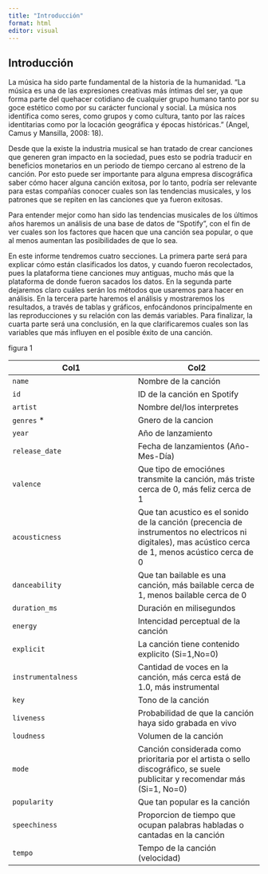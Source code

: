 ```yaml
---
title: "Introducción"
format: html
editor: visual
---
```


## Introducción

La música ha sido parte fundamental de la historia de la humanidad. "La música es una de las expresiones creativas más íntimas del ser, ya que forma parte del quehacer cotidiano de cualquier grupo humano tanto por su goce estético como por su carácter funcional y social. La música nos identifica como seres, como grupos y como cultura, tanto por las raíces identitarias como por la locación geográfica y épocas históricas." (Angel, Camus y Mansilla, 2008: 18).

Desde que la existe la industria musical se han tratado de crear canciones que generen gran impacto en la sociedad, pues esto se podría traducir en beneficios monetarios en un periodo de tiempo cercano al estreno de la canción. Por esto puede ser importante para alguna empresa discográfica saber cómo hacer alguna canción exitosa, por lo tanto, podría ser relevante para estas compañías conocer cuales son las tendencias musicales, y los patrones que se repiten en las canciones que ya fueron exitosas.

Para entender mejor como han sido las tendencias musicales de los últimos años haremos un análisis de una base de datos de "Spotify", con el fin de ver cuales son los factores que hacen que una canción sea popular, o que al menos aumentan las posibilidades de que lo sea.

En este informe tendremos cuatro secciones. La primera parte será para explicar cómo están clasificados los datos, y cuando fueron recolectados, pues la plataforma tiene canciones muy antiguas, mucho más que la plataforma de donde fueron sacados los datos. En la segunda parte dejaremos claro cuáles serán los métodos que usaremos para hacer en análisis. En la tercera parte haremos el análisis y mostraremos los resultados, a través de tablas y gráficos, enfocándonos principalmente en las reproducciones y su relación con las demás variables. Para finalizar, la cuarta parte será una conclusión, en la que clarificaremos cuales son las variables que más influyen en el posible éxito de una canción.

figura 1

| Col1               | Col2                                                                                                                                                   |
|------------------------------------|------------------------------------|
| `name`             | Nombre de la canción                                                                                                                                   |
| `id`               | ID de la canción en Spotify                                                                                                                            |
| `artist`           | Nombre del/los interpretes                                                                                                                             |
| `genres` \*        | Gnero de la cancion                                                                                                                                    |
| `year`             | Año de lanzamiento                                                                                                                                     |
| `release_date`     | Fecha de lanzamientos (Año-Mes-Día)                                                                                                                    |
| `valence`          | Que tipo de emociónes transmite la canción, más triste cerca de 0, más feliz cerca de 1                                                                |
| `acousticness`     | Que tan acustico es el sonido de la canción (precencia de instrumentos no electricos ni digitales), mas acústico cerca de 1, menos acústico cerca de 0 |
| `danceability`     | Que tan bailable es una canción, más bailable cerca de 1, menos bailable cerca de 0                                                                    |
| `duration_ms`      | Duración en milisegundos                                                                                                                               |
| `energy`           | Intencidad perceptual de la canción                                                                                                                    |
| `explicit`         | La canción tiene contenido explicito (Si=1,No=0)                                                                                                       |
| `instrumentalness` | Cantidad de voces en la canción, más cerca está de 1.0, más instrumental                                                                               |
| `key`              | Tono de la canción                                                                                                                                     |
| `liveness`         | Probabilidad de que la canción haya sido grabada en vivo                                                                                               |
| `loudness`         | Volumen de la canción                                                                                                                                  |
| `mode`             | Canción considerada como prioritaria por el artista o sello discográfico, se suele publicitar y recomendar más (Si=1, No=0)                            |
| `popularity`       | Que tan popular es la canción                                                                                                                          |
| `speechiness`      | Proporcion de tiempo que ocupan palabras habladas o cantadas en la canción                                                                             |
| `tempo`            | Tempo de la canción (velocidad)                                                                                                                        |
